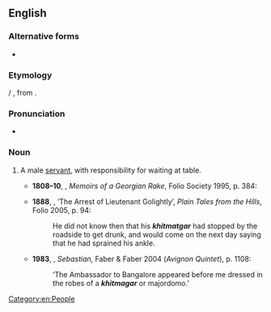 ==English==

===Alternative forms===
* {{alt|en|khidmatgar|khidmutgar|khitmutgar|kitmutgar|kitmagar|khitmagar|kismutgar|kitmuddar}}

===Etymology===
{{bor+|en|inc-hnd}} {{m|hi|ख़िदमतगार|tr=-}} / {{m|ur|خدمتگار|tr=xidmatgār}}, from {{der|en|fa-cls|خدمتگار|tr=xidmatgār}}.

===Pronunciation===
* {{a|UK}} {{IPA|en|/ˈkɪtmətɡɑː/|/ˈkid-/}}

===Noun===
{{en-noun}}

# {{lb|en|British India|South Asia}} A male [[servant]], with responsibility for waiting at table.
#*'''1808–10''', {{w|William Hickey (memoirist)|William Hickey}}, ''Memoirs of a Georgian Rake'', Folio Society 1995, p. 384:
#*: {{quote|en|I found her closely locked in the arms of a handsome lad, one of my '''''kitmuddars''''', with the infant by her side, all three being in a deep sleep, from which I awakened the two elders.}}
#* '''1888''', {{w|Rudyard Kipling}}, ‘The Arrest of Lieutenant Golightly’, ''Plain Tales from the Hills'', Folio 2005, p. 94:
#*: He did not know then that his '''''khitmatgar''''' had stopped by the roadside to get drunk, and would come on the next day saying that he had sprained his ankle.
#* '''1983''', {{w|Lawrence Durrell}}, ''Sebastian'', Faber & Faber 2004 (''Avignon Quintet''), p. 1108:
#*: ‘The Ambassador to Bangalore appeared before me dressed in the robes of a '''''khitmagar''''' or majordomo.’

[[Category:en:People]]
